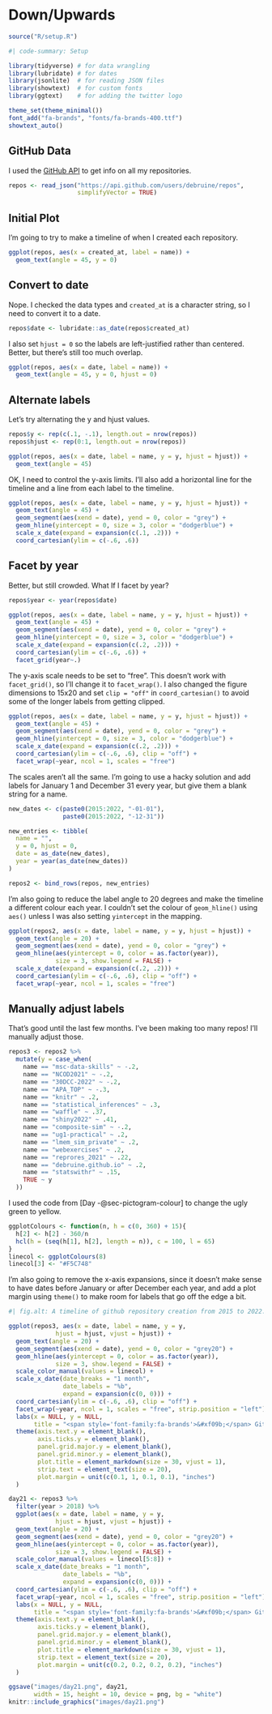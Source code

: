 # Down/Upwards {#sec-downup}

```r
source("R/setup.R")
```

```r
#| code-summary: Setup

library(tidyverse) # for data wrangling
library(lubridate) # for dates
library(jsonlite)  # for reading JSON files
library(showtext)  # for custom fonts
library(ggtext)    # for adding the twitter logo

theme_set(theme_minimal())
font_add("fa-brands", "fonts/fa-brands-400.ttf")
showtext_auto()
```

## GitHub Data

I used the [GitHub API](https://docs.github.com/en/rest/guides/getting-started-with-the-rest-api) to get info on all my repositories.

```r
repos <- read_json("https://api.github.com/users/debruine/repos",
                   simplifyVector = TRUE)
```


## Initial Plot

I'm going to try to make a timeline of when I created each repository. 

```r
ggplot(repos, aes(x = created_at, label = name)) +
  geom_text(angle = 45, y = 0)
```

## Convert to date

Nope. I checked the data types and `created_at` is a character string, so I need to convert it to a date.

```r
repos$date <- lubridate::as_date(repos$created_at)
```


I also set `hjust = 0` so the labels are left-justified rather than centered. Better, but there's still too much overlap.

```r
ggplot(repos, aes(x = date, label = name)) +
  geom_text(angle = 45, y = 0, hjust = 0)
```

## Alternate labels

Let's try alternating the y and hjust values.

```r
repos$y <- rep(c(.1, -.1), length.out = nrow(repos))
repos$hjust <- rep(0:1, length.out = nrow(repos))
```

```r
ggplot(repos, aes(x = date, label = name, y = y, hjust = hjust)) +
  geom_text(angle = 45)
```

OK, I need to control the y-axis limits. I'll also add a horizontal line for the timeline and a line from each label to the timeline.

```r
ggplot(repos, aes(x = date, label = name, y = y, hjust = hjust)) +
  geom_text(angle = 45) +
  geom_segment(aes(xend = date), yend = 0, color = "grey") +
  geom_hline(yintercept = 0, size = 3, color = "dodgerblue") +
  scale_x_date(expand = expansion(c(.1, .2))) +
  coord_cartesian(ylim = c(-.6, .6))
```

## Facet by year

Better, but still crowded. What If I facet by year?

```r
repos$year <- year(repos$date)

ggplot(repos, aes(x = date, label = name, y = y, hjust = hjust)) +
  geom_text(angle = 45) +
  geom_segment(aes(xend = date), yend = 0, color = "grey") +
  geom_hline(yintercept = 0, size = 3, color = "dodgerblue") +
  scale_x_date(expand = expansion(c(.2, .2))) +
  coord_cartesian(ylim = c(-.6, .6)) +
  facet_grid(year~.)
```

The y-axis scale needs to be set to "free". This doesn't work with `facet_grid()`, so I'll change it to `facet_wrap()`. I also changed the figure dimensions to 15x20 and set `clip = "off"` in `coord_cartesian()` to avoid some of the longer labels from getting clipped.

```r
ggplot(repos, aes(x = date, label = name, y = y, hjust = hjust)) +
  geom_text(angle = 45) +
  geom_segment(aes(xend = date), yend = 0, color = "grey") +
  geom_hline(yintercept = 0, size = 3, color = "dodgerblue") +
  scale_x_date(expand = expansion(c(.2, .2))) +
  coord_cartesian(ylim = c(-.6, .6), clip = "off") +
  facet_wrap(~year, ncol = 1, scales = "free")
```


The scales aren't all the same. I'm going to use a hacky solution and add labels for January 1 and December 31 every year, but give them a blank string for a name.


```r
new_dates <- c(paste0(2015:2022, "-01-01"),
               paste0(2015:2022, "-12-31"))

new_entries <- tibble(
  name = "",
  y = 0, hjust = 0, 
  date = as_date(new_dates),
  year = year(as_date(new_dates))
)

repos2 <- bind_rows(repos, new_entries)
```

I'm also going to reduce the label angle to 20 degrees and make the timeline a different colour each year. I couldn't set the colour of `geom_hline()` using `aes()` unless I was also setting `yintercept` in the mapping.

```r
ggplot(repos2, aes(x = date, label = name, y = y, hjust = hjust)) +
  geom_text(angle = 20) +
  geom_segment(aes(xend = date), yend = 0, color = "grey") +
  geom_hline(aes(yintercept = 0, color = as.factor(year)), 
             size = 3, show.legend = FALSE) +
  scale_x_date(expand = expansion(c(.2, .2))) +
  coord_cartesian(ylim = c(-.6, .6), clip = "off") +
  facet_wrap(~year, ncol = 1, scales = "free")
```

## Manually adjust labels

That's good until the last few months. I've been making too many repos! I'll manually adjust those.

```r
repos3 <- repos2 %>%
  mutate(y = case_when(
    name == "msc-data-skills" ~ -.2,
    name == "NCOD2021" ~ -.2, 
    name == "30DCC-2022" ~ -.2,
    name == "APA_TOP" ~ -.3,
    name == "knitr" ~ .2,
    name == "statistical_inferences" ~ .3,
    name == "waffle" ~ .37,
    name == "shiny2022" ~ .41,
    name == "composite-sim" ~ -.2,
    name == "ug1-practical" ~ .2,
    name == "lmem_sim_private" ~ .2,
    name == "webexercises" ~ .2,
    name == "reprores_2021" ~ .22,
    name == "debruine.github.io" ~ .2,
    name == "statswithr" ~ .15,
    TRUE ~ y
  ))
```

I used the code from [Day -@sec-pictogram-colour] to change the ugly green to yellow.

```r
ggplotColours <- function(n, h = c(0, 360) + 15){
  h[2] <- h[2] - 360/n
  hcl(h = (seq(h[1], h[2], length = n)), c = 100, l = 65)
}
linecol <- ggplotColours(8)
linecol[3] <- "#F5C748"
```

I'm also going to remove the x-axis expansions, since it doesn't make sense to have dates before January or after December each year, and add a plot margin using `theme()` to make room for labels that go off the edge a bit.

```r
#| fig.alt: A timeline of github repository creation from 2015 to 2022. The first few years only have a few repos, which the most recent months have tens of repos.

ggplot(repos3, aes(x = date, label = name, y = y, 
             hjust = hjust, vjust = hjust)) +
  geom_text(angle = 20) +
  geom_segment(aes(xend = date), yend = 0, color = "grey20") +
  geom_hline(aes(yintercept = 0, color = as.factor(year)), 
             size = 3, show.legend = FALSE) +
  scale_color_manual(values = linecol) +
  scale_x_date(date_breaks = "1 month",
               date_labels = "%b",
               expand = expansion(c(0, 0))) +
  coord_cartesian(ylim = c(-.6, .6), clip = "off") +
  facet_wrap(~year, ncol = 1, scales = "free", strip.position = "left") +
  labs(x = NULL, y = NULL, 
       title = "<span style='font-family:fa-brands'>&#xf09b;</span> GitHub Repository Creation") +
  theme(axis.text.y = element_blank(),
        axis.ticks.y = element_blank(),
        panel.grid.major.y = element_blank(),
        panel.grid.minor.y = element_blank(),
        plot.title = element_markdown(size = 30, vjust = 1),
        strip.text = element_text(size = 20),
        plot.margin = unit(c(0.1, 1, 0.1, 0.1), "inches")
  )
```

```r
day21 <- repos3 %>%
  filter(year > 2018) %>%
  ggplot(aes(x = date, label = name, y = y, 
             hjust = hjust, vjust = hjust)) +
  geom_text(angle = 20) +
  geom_segment(aes(xend = date), yend = 0, color = "grey20") +
  geom_hline(aes(yintercept = 0, color = as.factor(year)), 
             size = 3, show.legend = FALSE) +
  scale_color_manual(values = linecol[5:8]) +
  scale_x_date(date_breaks = "1 month",
               date_labels = "%b",
               expand = expansion(c(0, 0))) +
  coord_cartesian(ylim = c(-.6, .6), clip = "off") +
  facet_wrap(~year, ncol = 1, scales = "free", strip.position = "left") +
  labs(x = NULL, y = NULL, 
       title = "<span style='font-family:fa-brands'>&#xf09b;</span> GitHub Repository Creation") +
  theme(axis.text.y = element_blank(),
        axis.ticks.y = element_blank(),
        panel.grid.major.y = element_blank(),
        panel.grid.minor.y = element_blank(),
        plot.title = element_markdown(size = 30, vjust = 1),
        strip.text = element_text(size = 20),
        plot.margin = unit(c(0.2, 0.2, 0.2, 0.2), "inches")
  )

ggsave("images/day21.png", day21, 
       width = 15, height = 10, device = png, bg = "white")
knitr::include_graphics("images/day21.png")
```